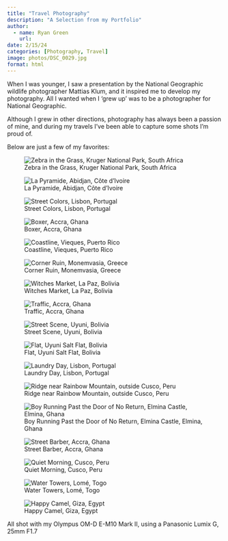 ```yaml
---
title: "Travel Photography"
description: "A Selection from my Portfolio"
author: 
  - name: Ryan Green
    url: 
date: 2/15/24
categories: [Photography, Travel]
image: photos/DSC_0029.jpg
format: html
---
```


When I was younger, I saw a presentation by the National Geographic wildlife photographer Mattias Klum, and it inspired me to develop my photography. All I wanted when I 'grew up' was to be a photographer for National Geographic. 

Although I grew in other directions, photography has always been a passion of mine, and during my travels I've been able to capture some shots I'm proud of.

Below are just a few of my favorites:

![Zebra in the Grass, Kruger National Park, South Africa](photos/DSC_0029.jpg){group="my-gallery"}

![La Pyramide, Abidjan, Côte d'Ivoire](photos/IMG_1548.jpeg){group="my-gallery"}

![Street Colors, Lisbon, Portugal](photos/IMG_2097.jpeg){group="my-gallery"}

![Boxer, Accra, Ghana](photos/P8201600.jpg){group="my-gallery"}

![Coastline, Vieques, Puerto Rico](photos/P1010074.jpg){group="my-gallery"}

![Corner Ruin, Monemvasia, Greece](photos/P6030024.jpg){group="my-gallery"}

![Witches Market, La Paz, Bolivia](photos/P7130009.jpg){group="my-gallery"}

![Traffic, Accra, Ghana](photos/P8201189.jpg){group="my-gallery"}


![Street Scene, Uyuni, Bolivia](photos/P7140068.jpg){group="my-gallery"}

![Flat, Uyuni Salt Flat, Bolivia](photos/P7150464.jpg){group="my-gallery"}

![Laundry Day, Lisbon, Portugal](photos/PC120424.jpg){group="my-gallery"}

![Ridge near Rainbow Mountain, outside Cusco, Peru](photos/P7240890.jpg){group="my-gallery"}

![Boy Running Past the Door of No Return, Elmina Castle, Elmina, Ghana](photos/P8120506.jpg){group="my-gallery"}

![Street Barber, Accra, Ghana](photos/P8201510.jpg){group="my-gallery"}

![Quiet Morning, Cusco, Peru](photos/IMG_0692.jpeg){group="my-gallery"}



![Water Towers, Lomé, Togo](photos/PA070171.jpg){group="my-gallery"}

![Happy Camel, Giza, Egypt](photos/PB190309.jpg){group="my-gallery"}

All shot with my Olympus OM-D E-M10 Mark II, using a Panasonic Lumix G, 25mm F1.7

